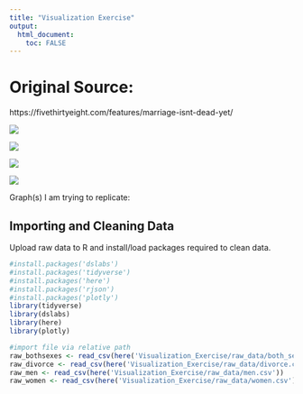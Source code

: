 ```yaml
---
title: "Visualization Exercise"
output:
  html_document:
    toc: FALSE
---
```


# Original Source:

https://fivethirtyeight.com/features/marriage-isnt-dead-yet/

![](Visualization_Exercise/casselman-feature-marriage-1.webp)

![](Visualization_Exercise/casselman-feature-marriage-2.webp)

![](Visualization_Exercise/casselman-feature-marriage-3.webp)

![](Visualization_Exercise/casselman-feature-marriage-4.webp)

Graph(s) I am trying to replicate:

## Importing and Cleaning Data

Upload raw data to R and install/load packages required to clean data.

```r
#install.packages('dslabs')
#install.packages('tidyverse')
#install.packages('here')
#install.packages('rjson')
#install.packages('plotly')
library(tidyverse)
library(dslabs)
library(here)
library(plotly)

#import file via relative path
raw_bothsexes <- read_csv(here('Visualization_Exercise/raw_data/both_sexes.csv'))
raw_divorce <- read_csv(here('Visualization_Exercise/raw_data/divorce.csv'))
raw_men <- read_csv(here('Visualization_Exercise/raw_data/men.csv'))
raw_women <- read_csv(here('Visualization_Exercise/raw_data/women.csv'))

```
